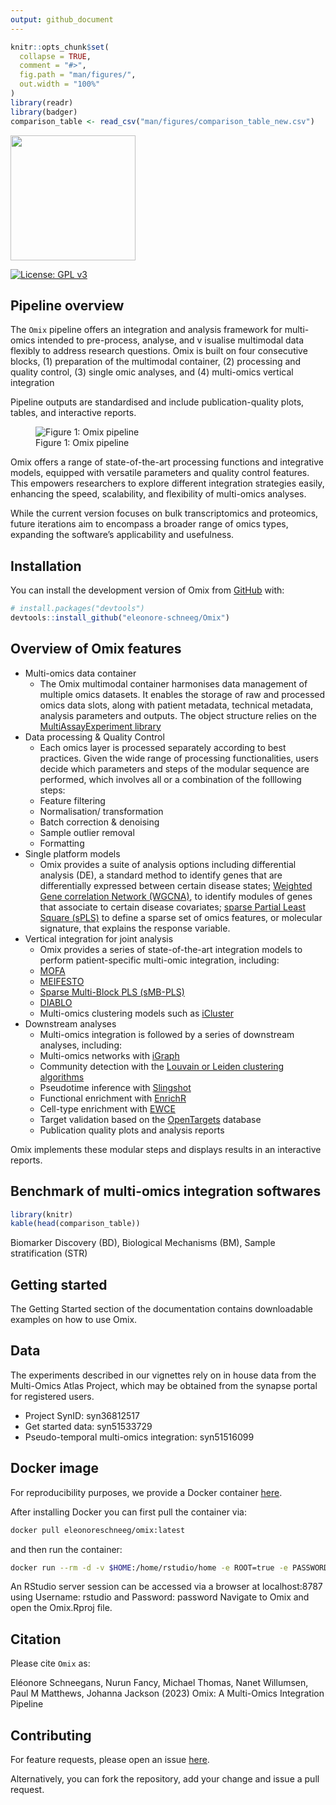 ```yaml
---
output: github_document
---
```


<!-- README.md is generated from README.Rmd. Please edit that file -->

```r
knitr::opts_chunk$set(
  collapse = TRUE,
  comment = "#>",
  fig.path = "man/figures/",
  out.width = "100%"
)
library(readr)
library(badger)
comparison_table <- read_csv("man/figures/comparison_table_new.csv")
```

<img src="man/figures/Omix_logo.png" width=200 style="align:left;" />

<!-- badges: start -->
[![License: GPL v3](https://img.shields.io/badge/License-GPLv3-green.svg)](https://www.gnu.org/licenses/gpl-3.0)
<!-- badges: end -->


## Pipeline overview

The `Omix` pipeline offers an integration and analysis framework for multi-omics intended to pre-process, analyse, and v isualise multimodal data flexibly to address research questions. Omix is built on four consecutive blocks, (1) preparation of the multimodal container, (2) processing and quality control, (3) single omic analyses, and (4) multi-omics vertical integration

Pipeline outputs are standardised and include publication-quality plots, tables, and interactive reports. 

![Figure 1: Omix pipeline ](man/figures/Omix_pipeline.jpg)

Omix offers a range of state-of-the-art processing functions and integrative models, equipped with versatile parameters and quality control features. This empowers researchers to explore different integration strategies easily, enhancing the speed, scalability, and flexibility of multi-omics analyses. 

While the current version focuses on bulk transcriptomics and proteomics, future iterations aim to encompass a broader range of omics types, expanding the software’s applicability and usefulness. 

## Installation

You can install the development version of Omix from [GitHub](https://github.com/) with:

``` r
# install.packages("devtools")
devtools::install_github("eleonore-schneeg/Omix")
```

## Overview of Omix features

-   Multi-omics data container
    -   The Omix multimodal container harmonises data management of multiple omics datasets. It enables the storage of raw and processed omics data slots, along with patient metadata, technical metadata, analysis parameters and outputs. The object structure relies on the [MultiAssayExperiment library](https://bioconductor.org/packages/release/bioc/html/MultiAssayExperiment.html)
    
-   Data processing & Quality Control
    -   Each omics layer is processed separately according to best practices. Given the wide range of processing functionalities, users decide which parameters and steps of the modular sequence are performed, which involves all or a combination of the folllowing steps:
      -   Feature filtering
      -   Normalisation/ transformation
      -   Batch correction & denoising
      -   Sample outlier removal
      -   Formatting

-   Single platform models
    -   Omix provides a suite of analysis options including differential analysis (DE), a standard method to identify genes that are differentially expressed between certain disease states; [Weighted Gene correlation Network (WGCNA)](https://cran.r-project.org/web/packages/WGCNA/index.html), to identify modules of genes that associate to certain disease covariates; [sparse Partial Least Square (sPLS)](http://mixomics.org) to define a sparse set of omics features, or molecular signature, that explains the response variable. 
    
-   Vertical integration for joint analysis
    -   Omix provides a series of state-of-the-art integration models to perform patient-specific multi-omic integration, including:
      -   [MOFA](https://biofam.github.io/MOFA2/)
      -   [MEIFESTO](https://biofam.github.io/MOFA2/)
      -   [Sparse Multi-Block PLS (sMB-PLS)](http://mixomics.org)
      -   [DIABLO](http://mixomics.org)
      -   Multi-omics clustering models such as [iCluster](https://rdrr.io/bioc/iClusterPlus/man/iCluster.html)
    
-   Downstream analyses
    -   Multi-omics integration is followed by a series of downstream analyses, including:
      -   Multi-omics networks with [iGraph](https://igraph.org)
      -   Community detection with the [Louvain or Leiden clustering algorithms](https://igraph.org)
      -   Pseudotime inference with [Slingshot](https://bioconductor.org/packages/release/bioc/html/slingshot.html)
      -   Functional enrichment with [EnrichR](https://maayanlab.cloud/Enrichr/)
      -   Cell-type enrichment with [EWCE](https://bioconductor.org/packages/release/bioc/html/EWCE.html)
      -   Target validation based on the [OpenTargets](https://www.opentargets.org) database
      -   Publication quality plots and analysis reports
      
  Omix implements these modular steps and displays results in an interactive reports.
  
  
## Benchmark of multi-omics integration softwares
  
```r
library(knitr)
kable(head(comparison_table))
```

Biomarker Discovery (BD), Biological Mechanisms (BM), Sample stratification (STR)

## Getting started

The Getting Started section of the documentation contains downloadable examples on how to use Omix.


## Data

The experiments described in our vignettes rely on in house data from the Multi-Omics Atlas Project, which may be obtained from the synapse portal for registered users.

- Project SynID: syn36812517
- Get started data: syn51533729
- Pseudo-temporal multi-omics integration: syn51516099

## Docker image 

For reproducibility purposes, we provide a Docker container [here](https://hub.docker.com/r/eleonoreschneeg/omix).

After installing Docker you can first pull the container via:

```bash
docker pull eleonoreschneeg/omix:latest
```

and then run the container:

```bash
docker run --rm -d -v $HOME:/home/rstudio/home -e ROOT=true -e PASSWORD=password -p 8787:8787 eleonoreschneeg/omix:1.0.0
```

An RStudio server session can be accessed via a browser at localhost:8787 using Username: rstudio and Password: password
Navigate to Omix and open the Omix.Rproj file.

## Citation

Please cite `Omix` as:

Eléonore Schneegans, Nurun Fancy, Michael Thomas, Nanet Willumsen, Paul M Matthews, Johanna Jackson (2023) Omix: A Multi-Omics Integration Pipeline


## Contributing

For feature requests, please open an issue [here](https://github.com/eleonore-schneeg/Omix/issues).

Alternatively, you can fork the repository, add your change and issue a pull request.
